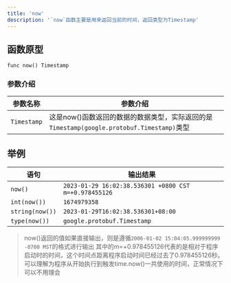 ```yaml
---
title: 'now'
description: '`now`函数主要是用来返回当前的时间，返回类型为Timestamp'
---
```


## 函数原型

`func now() Timestamp`

### 参数介绍

| 参数名称        | 参数介绍                                                               |
|-------------|--------------------------------------------------------------------|
| `Timestamp` | 这是now()函数返回的数据的数据类型，实际返回的是`Timestamp(google.protobuf.Timestamp)`类型 |

## 举例

| 语句              | 输出结果                                                  |
|-----------------|-------------------------------------------------------|
| `now()`         | `2023-01-29 16:02:38.536301 +0800 CST m=+0.978455126` |
| `int(now())`    | `1674979358`                                          |
| `string(now())` | `2023-01-29T16:02:38.536301+08:00`                    |
| `type(now())`   | `google.protobuf.Timestamp`                           |

> now()返回的值如果直接输出，则是遵循`2006-01-02 15:04:05.999999999 -0700 MST`的格式进行输出
> 其中的m=+0.978455126代表的是相对于程序启动时的时间，这个时间点距离程序启动时间已经过去了0.978455126秒。
> 可以理解为程序从开始执行到触发time.now()一共使用的时间，正常情况下可以不用理会
